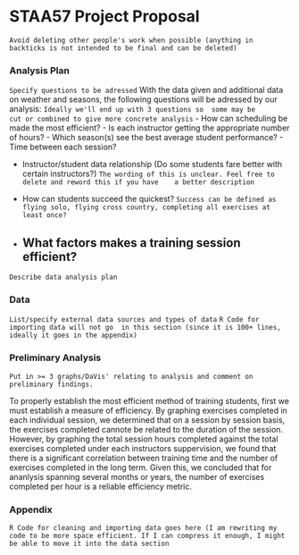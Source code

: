 # STAA57 Project Proposal
`Avoid deleting other people's work when possible (anything in backticks is not intended to be final and can be deleted)`

### Analysis Plan
`Specify questions to be adressed`
With the data given and additional data on weather and seasons, the following questions will be adressed by our analysis: `Ideally we'll end up with 3 questions so  some may be      cut or combined to give more concrete analysis`
  - How can scheduling be made the most efficient?
    - Is each instructor getting the appropriate number of hours?
    - Which season(s) see the best average student performance?
    - Time between each session?
    
  - Instructor/student data relationship (Do some students fare better with certain instructors?) `The wording of this is unclear. Feel free to delete and reword this if you have    a better description`
  
  - How can students succeed the quickest?  `Success can be defined as flying solo, flying cross country, completing all exercises at least once?`
  
  - What factors makes a training session efficient?
    - 

`Describe data analysis plan`

### Data
`List/specify external data sources and types of data`
`R Code for importing data will not go  in this section (since it is 100+ lines, ideally it goes in the appendix)`

### Preliminary Analysis
`Put in >= 3 graphs/DaVis' relating to analysis and comment on preliminary findings.`

To properly establish the  most efficient method of training students, first we must establish a measure of efficiency. By graphing exercises completed in each individual session, we determined that on a session by session basis, the exercises completed cannote be related to the duration of the session. However, by graphing the total session hours completed against the total exercises completed under each instructors suppervision, we found that there is a significant correlation between training time and the number of exercises completed in the long term.
Given this, we concluded that for ananlysis spanning several months or years, the number of exercises completed per hour is a reliable efficiency metric.

### Appendix
`R Code for cleaning and importing data goes here (I am rewriting my code to be more space efficient. If I can compress it enough, I might be able to move it into the data section`
